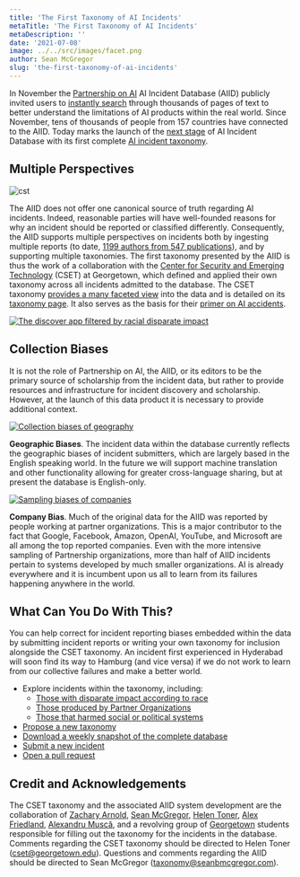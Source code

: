 ```yaml
---
title: 'The First Taxonomy of AI Incidents'
metaTitle: 'The First Taxonomy of AI Incidents'
metaDescription: ''
date: '2021-07-08'
image: ../../src/images/facet.png
author: Sean McGregor
slug: 'the-first-taxonomy-of-ai-incidents'
---
```


In November the [Partnership on AI](http://partnershiponai.org/) AI Incident Database (AIID) publicly invited users to [instantly search](/apps/discover) through thousands of pages of text to better understand the limitations of AI products within the real world. Since November, tens of thousands of people from 157 countries have connected to the AIID. Today marks the launch of the [next stage](/research/2-roadmap) of AI Incident Database with its first complete [AI incident taxonomy](/research/4-taxonomies).

## Multiple Perspectives

![cst](../../src/images/cset.png)

The AIID does not offer one canonical source of truth regarding AI incidents. Indeed, reasonable parties will have well-founded reasons for why an incident should be reported or classified differently. Consequently, the AIID supports multiple perspectives on incidents both by ingesting multiple reports (to date, [1199 authors from 547 publications](/summaries/leaderboard)), and by supporting multiple taxonomies. The first taxonomy presented by the AIID is thus the work of a collaboration with the [Center for Security and Emerging Technology](https://cset.georgetown.edu/) (CSET) at Georgetown, which defined and applied their own taxonomy across all incidents admitted to the database. The CSET taxonomy [provides a many faceted view](/taxonomy/cset) into the data and is detailed on its [taxonomy page](/taxonomy/cset). It also serves as the basis for their [primer on AI accidents](https://cset.georgetown.edu/publication/ai-accidents-an-emerging-threat/).

[![The discover app filtered by racial disparate impact](../src/images/facet.png)](/apps/discover?classifications=CSET%3AHarm%20Distribution%20Basis%3ARace)

## Collection Biases

It is not the role of Partnership on AI, the AIID, or its editors to be the primary source of scholarship from the incident data, but rather to provide resources and infrastructure for incident discovery and scholarship. However, at the launch of this data product it is necessary to provide additional context.

[![Collection biases of geography](../src/images/pie_geography.png)](/taxonomy/cset)

**Geographic Biases**. The incident data within the database currently reflects the geographic biases of incident submitters, which are largely based in the English speaking world. In the future we will support machine translation and other functionality allowing for greater cross-language sharing, but at present the database is English-only.

[![Sampling biases of companies](../src/images/pie_companies.png)](/taxonomy/cset)

**Company Bias**. Much of the original data for the AIID was reported by people working at partner organizations. This is a major contributor to the fact that Google, Facebook, Amazon, OpenAI, YouTube, and Microsoft are all among the top reported companies. Even with the more intensive sampling of Partnership organizations, more than half of AIID incidents pertain to systems developed by much smaller organizations. AI is already everywhere and it is incumbent upon us all to learn from its failures happening anywhere in the world.

## What Can You Do With This?

You can help correct for incident reporting biases embedded within the data by submitting incident reports or writing your own taxonomy for inclusion alongside the CSET taxonomy. An incident first experienced in Hyderabad will soon find its way to Hamburg (and vice versa) if we do not work to learn from our collective failures and make a better world.

- Explore incidents within the taxonomy, including:
    - [Those with disparate impact according to race](/apps/discover?classifications=CSET%3AHarm%20Distribution%20Basis%3ARace)
    - [Those produced by Partner Organizations](/apps/discover?classifications=CSET%3ASystem%20Developer%3AAmazon%7C%7CCSET%3ASystem%20Developer%3AGoogle%7C%7CCSET%3ASystem%20Developer%3AMicrosoft%7C%7CCSET%3ASystem%20Developer%3AOpenAI%7C%7CCSET%3ASystem%20Developer%3AFacebook%7C%7CCSET%3ASystem%20Developer%3AYouTube)
    - [Those that harmed social or political systems](/apps/discover?classifications=CSET%3AHarm%20Type%3AHarm%20to%20social%20or%20political%20systems)
- [Propose a new taxonomy](/contact)
- [Download a weekly snapshot of the complete database](/research/snapshots)
- [Submit a new incident](/apps/submit)
- [Open a pull request](https://github.com/PartnershipOnAI/aiid)

## Credit and Acknowledgements

The CSET taxonomy and the associated AIID system development are the collaboration of [Zachary Arnold](https://cset.georgetown.edu/staff/zachary-arnold/), [Sean McGregor](https://seanbmcgregor.com/), [Helen Toner](https://cset.georgetown.edu/staff/helen-toner/), [Alex Friedland](https://cset.georgetown.edu/staff/alex-friedland/), [Alexandru Muscă](https://github.com/alexmcode), and a revolving group of [Georgetown](https://www.georgetown.edu/) students responsible for filling out the taxonomy for the incidents in the database. Comments regarding the CSET taxonomy should be directed to Helen Toner (cset@georgetown.edu). Questions and comments regarding the AIID should be directed to Sean McGregor (taxonomy@seanbmcgregor.com).
